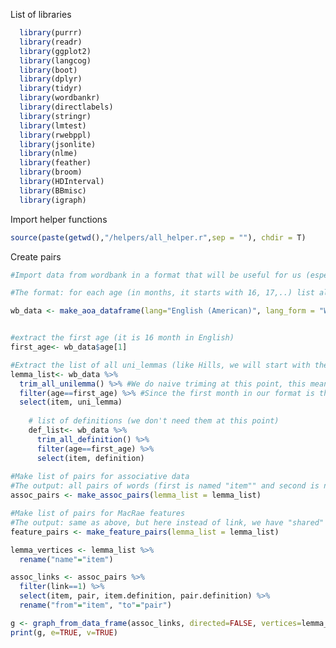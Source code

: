 
List of libraries
```r
  library(purrr)
  library(readr)
  library(ggplot2)
  library(langcog)
  library(boot)
  library(dplyr)
  library(tidyr)
  library(wordbankr)
  library(directlabels)
  library(stringr)
  library(lmtest)
  library(rwebppl)
  library(jsonlite)
  library(nlme)
  library(feather)
  library(broom)
  library(HDInterval)
  library(BBmisc)
  library(igraph)
```


Import helper functions


```r
source(paste(getwd(),"/helpers/all_helper.r",sep = ""), chdir = T)
```


Create pairs 

```r
#Import data from wordbank in a format that will be useful for us (especially when we will do development in time).

#The format: for each age (in months, it starts with 16, 17,..) list all words that have NOT yet been acquired  (acquisition is defined by the criterion that 50% of the children can produce the word). The "defintion" is the word, the "unilemma"" is the translation in English (but since we are using only English at this point, both are the same). "learned" is 1 when the word is acquired at that month, and 0 when the word is not aquired at that month. Thus, words with learned=1 at month n, will disapear from month n+1

wb_data <- make_aoa_dataframe(lang="English (American)", lang_form = "WS", lex_class = "nouns")


#extract the first age (it is 16 month in English)
first_age<- wb_data$age[1]

#Extract the list of all uni_lemmas (like Hills, we will start with the analysis of all words first)
lemma_list<- wb_data %>%
  trim_all_unilemma() %>% #We do naive triming at this point, this means we are ignoring homophone/polysemy (chiken (food), chiken (animals), etc,.. but we will have to be careful in our choices if we are preparing later for publication
  filter(age==first_age) %>% #Since the first month in our format is the month when all words are stil present 
  select(item, uni_lemma) 
    
    # list of definitions (we don't need them at this point)
    def_list<- wb_data %>%
      trim_all_definition() %>% 
      filter(age==first_age) %>%
      select(item, definition)
    
#Make list of pairs for associative data
#The output: all pairs of words (first is named "item"" and second is named "pair"), link =0 (no link), =1 (there is a link)
assoc_pairs <- make_assoc_pairs(lemma_list = lemma_list)

#Make list of pairs for MacRae features
#The output: same as above, but here instead of link, we have "shared" which specify the number of shared links 
feature_pairs <- make_feature_pairs(lemma_list = lemma_list)
```

```r
lemma_vertices <- lemma_list %>%
  rename("name"="item")

assoc_links <- assoc_pairs %>%
  filter(link==1) %>%
  select(item, pair, item.definition, pair.definition) %>%
  rename("from"="item", "to"="pair")

g <- graph_from_data_frame(assoc_links, directed=FALSE, vertices=lemma_list) %>% simplify()
print(g, e=TRUE, v=TRUE)
```
